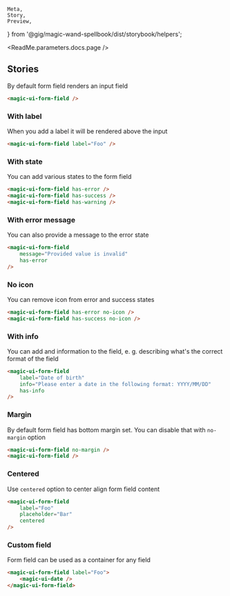     Meta,
    Story,
    Preview,
} from '@gig/magic-wand-spellbook/dist/storybook/helpers';

<Meta title="UI Kit|Form Field" />

<ReadMe.parameters.docs.page />

## Stories

By default form field renders an input field

<Preview isExpanded language="markup">
    <Story name="Default" inline>
        <magic-ui-form-field />
    </Story>
</Preview>

```html
<magic-ui-form-field />
```

### With label

When you add a label it will be rendered above the input

<Preview isExpanded language="markup">
    <Story name="Label" inline>
        <magic-ui-form-field label="Foo" />
    </Story>
</Preview>

```html
<magic-ui-form-field label="Foo" />
```

### With state

You can add various states to the form field

<Preview isExpanded language="markup">
    <Story name="States" inline>
        <div>
            <magic-ui-form-field has-error />
            <magic-ui-form-field has-success />
            <magic-ui-form-field has-warning />
        </div>
    </Story>
</Preview>

```html
<magic-ui-form-field has-error />
<magic-ui-form-field has-success />
<magic-ui-form-field has-warning />
```

### With error message

You can also provide a message to the error state

<Preview isExpanded language="markup">
    <Story name="Message" inline>
        <magic-ui-form-field message="Provided value is invalid" has-error />
    </Story>
</Preview>

```html
<magic-ui-form-field
    message="Provided value is invalid"
    has-error
/>
```

### No icon

You can remove icon from error and success states

<Preview isExpanded language="markup">
    <Story name="No icon" inline>
        <div>
            <magic-ui-form-field has-error no-icon />
            <magic-ui-form-field has-success no-icon />
        </div>
    </Story>
</Preview>

```html
<magic-ui-form-field has-error no-icon />
<magic-ui-form-field has-success no-icon />
```

### With info

You can add and information to the field, e. g. describing what's the correct
format of the field

<Preview isExpanded language="markup">
    <Story name="Info" inline>
        <magic-ui-form-field
            label="Date of birth"
            info="Please enter a date in the following format: YYYY/MM/DD"
            has-info
        />
    </Story>
</Preview>

```html
<magic-ui-form-field
    label="Date of birth"
    info="Please enter a date in the following format: YYYY/MM/DD"
    has-info
/>
```

### Margin

By default form field has bottom margin set. You can disable that
with `no-margin` option

<Preview isExpanded language="markup">
    <Story name="Margin" inline>
        <div>
            <magic-ui-form-field no-margin />
            <magic-ui-form-field />
        </div>
    </Story>
</Preview>

```html
<magic-ui-form-field no-margin />
<magic-ui-form-field />
```

### Centered

Use `centered` option to center align form field content

<Preview isExpanded language="markup">
    <Story name="Centered" inline>
        <magic-ui-form-field label="Foo" placeholder="Bar" centered />
    </Story>
</Preview>

```html
<magic-ui-form-field
    label="Foo"
    placeholder="Bar"
    centered
/>
```

### Custom field

Form field can be used as a container for any field

<Preview isExpanded language="markup">
    <Story name="Custom" inline>
        <magic-ui-form-field label="Foo">
            <magic-ui-date />
        </magic-ui-form-field>
    </Story>
</Preview>

```html
<magic-ui-form-field label="Foo">
    <magic-ui-date />
</magic-ui-form-field>
```
